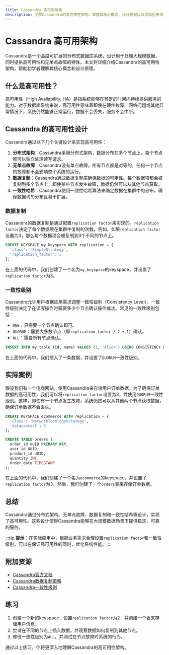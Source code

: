 ```yaml
---
title: Cassandra 高可用架构
description: 了解Cassandra的高可用性架构，掌握其核心概念、设计原理以及实际应用场景。
---
```


# Cassandra 高可用架构

Cassandra是一个高度可扩展的分布式数据库系统，设计用于处理大规模数据，同时提供高可用性和无单点故障的特性。本文将详细介绍Cassandra的高可用性架构，帮助初学者理解其核心概念和设计原理。

## 什么是高可用性？

高可用性（High Availability, HA）是指系统能够在预定的时间内持续提供服务的能力。对于数据库系统来说，高可用性意味着即使在硬件故障、网络问题或其他异常情况下，系统仍然能够正常运行，数据不会丢失，服务不会中断。

## Cassandra 的高可用性设计

Cassandra通过以下几个关键设计来实现高可用性：

1. **分布式架构**：Cassandra采用分布式架构，数据分布在多个节点上，每个节点都可以独立处理读写请求。
2. **无单点故障**：Cassandra没有单点故障，所有节点都是对等的，任何一个节点的故障都不会影响整个系统的运行。
3. **数据复制**：Cassandra通过数据复制来确保数据的可用性。每个数据项都会被复制到多个节点上，即使某些节点发生故障，数据仍然可以从其他节点获取。
4. **一致性哈希**：Cassandra使用一致性哈希算法来确定数据在集群中的分布，确保数据均匀分布且易于扩展。

### 数据复制

Cassandra的数据复制是通过配置`replication factor`来实现的。`replication factor`决定了每个数据项在集群中复制的次数。例如，如果`replication factor`设置为3，那么每个数据项会被复制到3个不同的节点上。

```sql
CREATE KEYSPACE my_keyspace WITH replication = {
  'class': 'SimpleStrategy',
  'replication_factor': 3
};
```

在上面的代码中，我们创建了一个名为`my_keyspace`的keyspace，并设置了`replication factor`为3。

### 一致性级别

Cassandra允许用户根据应用需求调整一致性级别（Consistency Level）。一致性级别决定了在读写操作时需要多少个节点确认操作成功。常见的一致性级别包括：

- `ONE`：只需要一个节点确认即可。
- `QUORUM`：需要大多数节点（即`replication factor / 2 + 1`）确认。
- `ALL`：需要所有节点确认。

```sql
INSERT INTO my_table (id, name) VALUES (1, 'Alice') USING CONSISTENCY QUORUM;
```

在上面的代码中，我们插入了一条数据，并设置了`QUORUM`一致性级别。

## 实际案例

假设我们有一个电商网站，使用Cassandra来存储用户订单数据。为了确保订单数据的高可用性，我们可以将`replication factor`设置为3，并使用`QUORUM`一致性级别。这样，即使有一个节点发生故障，系统仍然可以从其他两个节点获取数据，确保订单数据不会丢失。

```sql
CREATE KEYSPACE ecommerce WITH replication = {
  'class': 'NetworkTopologyStrategy',
  'datacenter1': 3
};

CREATE TABLE orders (
  order_id UUID PRIMARY KEY,
  user_id UUID,
  product_id UUID,
  quantity INT,
  order_date TIMESTAMP
);
```

在上面的代码中，我们创建了一个名为`ecommerce`的keyspace，并设置了`replication factor`为3。然后，我们创建了一个`orders`表来存储订单数据。

## 总结

Cassandra通过分布式架构、无单点故障、数据复制和一致性哈希等设计，实现了高可用性。这些设计使得Cassandra能够在大规模数据场景下提供稳定、可靠的服务。

:::tip
**提示**：在实际应用中，根据业务需求合理设置`replication factor`和一致性级别，可以在保证高可用性的同时，优化系统性能。
:::

## 附加资源

- [Cassandra官方文档](https://cassandra.apache.org/doc/latest/)
- [Cassandra数据复制策略](https://docs.datastax.com/en/cassandra-oss/3.x/cassandra/architecture/archDataDistributeReplication.html)
- [Cassandra一致性级别](https://docs.datastax.com/en/cassandra-oss/3.x/cassandra/dml/dmlConfigConsistency.html)

## 练习

1. 创建一个新的keyspace，设置`replication factor`为2，并创建一个表来存储用户信息。
2. 尝试在不同的节点上插入数据，并观察数据如何复制到其他节点。
3. 修改一致性级别为`ALL`，并测试在节点故障时系统的行为。

通过以上练习，你将更深入地理解Cassandra的高可用性架构。